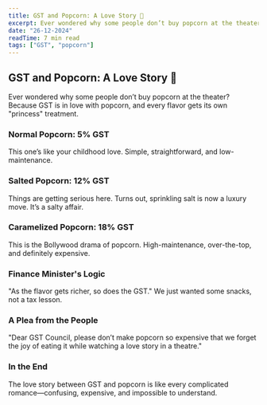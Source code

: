 ```yaml
---
title: GST and Popcorn: A Love Story 🍿
excerpt: Ever wondered why some people don’t buy popcorn at the theater?...
date: "26-12-2024"
readTime: 7 min read
tags: ["GST", "popcorn"]
---
```


## GST and Popcorn: A Love Story 🍿

Ever wondered why some people don’t buy popcorn at the theater? Because GST is in love with popcorn, and every flavor gets its own "princess" treatment.

### Normal Popcorn: 5% GST

This one’s like your childhood love. Simple, straightforward, and low-maintenance.

### Salted Popcorn: 12% GST

Things are getting serious here. Turns out, sprinkling salt is now a luxury move. It’s a salty affair.

### Caramelized Popcorn: 18% GST

This is the Bollywood drama of popcorn. High-maintenance, over-the-top, and definitely expensive.

### Finance Minister's Logic

"As the flavor gets richer, so does the GST." We just wanted some snacks, not a tax lesson.

### A Plea from the People

"Dear GST Council, please don’t make popcorn so expensive that we forget the joy of eating it while watching a love story in a theatre."

### In the End

The love story between GST and popcorn is like every complicated romance—confusing, expensive, and impossible to understand.
